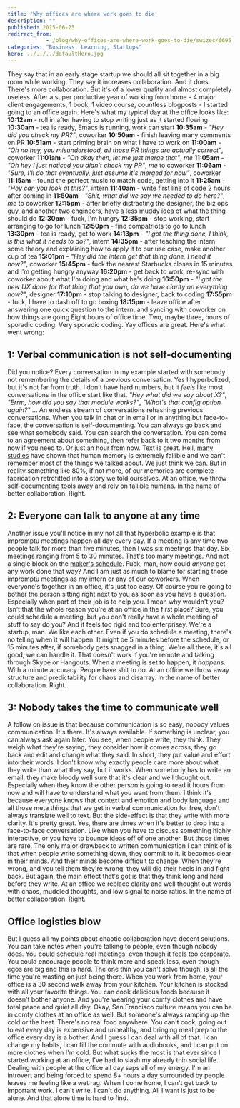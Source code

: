 ```yaml
---
title: 'Why offices are where work goes to die'
description: ""
published: 2015-06-25
redirect_from: 
            - /blog/why-offices-are-where-work-goes-to-die/swizec/6695
categories: "Business, Learning, Startups"
hero: ../../../defaultHero.jpg
---
```

They say that in an early stage startup we should all sit together in a big room while working. They say it increases collaboration. And it does. There&#x27;s more collaboration. But it&#x27;s of a lower quality and almost completely useless. After a super productive year of working from home - 4 major client engagements, 1 book, 1 video course, countless blogposts - I started going to an office again. Here&#x27;s what my typical day at the office looks like: **10:12am** - roll in after having to stop writing just as it started flowing **10:30am** - tea is ready, Emacs is running, work can start **10:35am** - _&quot;Hey did you check my PR?&quot;_, coworker **10:50am** - finish leaving many comments on PR **10:51am** - start priming brain on what I have to work on **11:00am** - _&quot;Oh no hey, you misunderstood, all those PR things are actually correct&quot;_, coworker **11:01am** - _&quot;Oh okay then, let me just merge that&quot;_, _me_ **11:05am** - _&quot;Oh hey I just noticed you didn&#x27;t check my PR&quot;_, _me_ to coworker **11:06am** - _&quot;Sure, I&#x27;ll do that eventually, just assume it&#x27;s merged for now&quot;_, coworker **11:15am** - found the perfect music to match code, getting into it **11:25am** - _&quot;Hey can you look at this?&quot;_, intern **11:40am** - write first line of code 2 hours after coming in **11:50am** - _&quot;Shit, what did we say we needed to do here?&quot;_, _me_ to coworker **12:15pm** - after briefly distracting the designer, the biz ops guy, and another two engineers, have a less muddy idea of what the thing should do **12:30pm** - fuck, I&#x27;m hungry **12:35pm** - stop working, start arranging to go for lunch **12:50pm** - find compatriots to go to lunch **13:30pm** - tea is ready, get to work **14:13pm** - _&quot;I got the thing done, I think, is this what it needs to do?&quot;_, intern **14:35pm** - after teaching the intern some theory and explaining how to apply it to our use case, make another cup of tea **15:01pm** - _&quot;Hey did the intern get that thing done, I need it now?&quot;_, coworker **15:45pm** - fuck the nearest Starbucks closes in 15 minutes and I&#x27;m getting hungry anyway **16:20pm** - get back to work, re-sync with coworker about what I&#x27;m doing and what he&#x27;s doing **16:50pm** - _&quot;I got the new UX done for that thing that you own, do we have clarity on everything now?&quot;_, designer **17:10pm** - stop talking to designer, back to coding **17:55pm** - fuck, I have to dash off to go boxing **18:15pm** - leave office after answering one quick question to the intern, and syncing with coworker on how things are going Eight hours of office time. Two, maybe three, hours of sporadic coding. Very sporadic coding. Yay offices are great. Here&#x27;s what went wrong:

## 1: Verbal communication is not self-documenting

Did you notice? Every conversation in my example started with somebody not remembering the details of a previous conversation. Yes I hyperbolized, but it&#x27;s not far from truth. I don&#x27;t have hard numbers, but it _feels_ like most conversations in the office start like that. _&quot;Hey what did we say about X?&quot;_, _&quot;Errm, how did you say that module works?&quot;_, _&quot;What&#x27;s that config option again?&quot;_ ... An endless stream of conversations rehashing previous conversations. When you talk in chat or in email or in anything but face-to-face, the conversation is self-documenting. You can always go back and see what somebody said. You can search the conversation. You can come to an agreement about something, then refer back to it two months from now if you need to. Or just an hour from now. Text is great. Hell, [many studies](https://scholar.google.com/scholar?hl=en&amp;q=human+memory+fallible&amp;btnG=&amp;as_sdt=1%2C5&amp;as_sdtp=) have shown that human memory is extremely fallible and we can&#x27;t remember most of the things we talked about. We just think we can. But in reality something like 80%, if not more, of our memories are complete fabrication retrofitted into a story we told ourselves. At an office, we throw self-documenting tools away and rely on fallible humans. In the name of better collaboration. Right.

## 2: Everyone can talk to anyone at any time

Another issue you&#x27;ll notice in my not all that hyperbolic example is that impromptu meetings happen all day every day. If a meeting is any time two people talk for more than five minutes, then I was six meetings that day. Six meetings ranging from 5 to 30 minutes. That&#x27;s too many meetings. And not a single block on the [maker&#x27;s schedule](http://swizec.com/blog/why-programmers-work-at-night/swizec/3198). Fuck, man, how could _anyone_ get any work done that way? And I am just as much to blame for starting those impromptu meetings as my intern or any of our coworkers. When everyone&#x27;s together in an office, it&#x27;s just too easy. Of course you&#x27;re going to bother the person sitting right next to you as soon as you have a question. Especially when part of their job is to help you. I mean why wouldn&#x27;t you? Isn&#x27;t that the whole reason you&#x27;re at an office in the first place? Sure, you could schedule a meeting, but you don&#x27;t really have a whole meeting of stuff to say do you? And it feels too rigid and too enterprisey. We&#x27;re a startup, man. We like each other. Even if you do schedule a meeting, there&#x27;s no telling when it will happen. It might be 5 minutes before the schedule, or 15 minutes after, if somebody gets snagged in a thing. We&#x27;re all there, it&#x27;s all good, we can handle it. That doesn&#x27;t work if you&#x27;re remote and talking through Skype or Hangouts. When a meeting is set to happen, it _happens_. With a minute accuracy. People have shit to do. At an office we throw away structure and predictability for chaos and disarray. In the name of better collaboration. Right.

## 3: Nobody takes the time to communicate well

A follow on issue is that because communication is so easy, nobody values communication. It&#x27;s there. It&#x27;s always available. If something is unclear, you can always ask again later. You see, when people write, they think. They weigh what they&#x27;re saying, they consider how it comes across, they go back and edit and change what they said. In short, they put value and effort into their words. I don&#x27;t know why exactly people care more about what they write than what they say, but it works. When somebody has to write an email, they make bloody well sure that it&#x27;s clear and well thought out. Especially when they know the other person is going to read it hours from now and will have to understand what you want from them. I think it&#x27;s because everyone knows that context and emotion and body language and all those meta things that we get in verbal communication for free, don&#x27;t always translate well to text. But the side-effect is that they write with more clarity. It&#x27;s pretty great. Yes, there are times when it&#x27;s better to drop into a face-to-face conversation. Like when you have to discuss something highly interactive, or you have to bounce ideas off of one another. But those times are rare. The only major drawback to written communication I can think of is that when people write something down, they commit to it. It becomes clear in their minds. And their minds become difficult to change. When they&#x27;re wrong, and you tell them they&#x27;re wrong, they will dig their heels in and fight back. But again, the main effect that&#x27;s got is that they think long and hard before they write. At an office we replace clarity and well thought out words with chaos, muddled thoughts, and low signal to noise ratios. In the name of better collaboration. Right.

## Office logistics blow

But I guess all my points about chaotic collaboration have decent solutions. You can take notes when you&#x27;re talking to people, even though nobody does. You could schedule real meetings, even though it feels too corporate. You could encourage people to think more and speak less, even though egos are big and this is hard. The one thin you can&#x27;t solve though, is all the time you&#x27;re wasting on just being there. When you work from home, your office is a 30 second walk away from your kitchen. Your kitchen is stocked with all your favorite things. You can cook delicious foods because it doesn&#x27;t bother anyone. And you&#x27;re wearing your comfy clothes and have total peace and quiet all day. Okay, San Francisco culture means you can be in comfy clothes at an office as well. But someone&#x27;s always ramping up the cold or the heat. There&#x27;s no real food anywhere. You can&#x27;t cook, going out to eat every day is expensive and unhealthy, and bringing meal prep to the office every day is a bother. And I guess I can deal with all of that. I can change my habits, I can fill the commute with audiobooks, and I can put on more clothes when I&#x27;m cold. But what sucks the most is that ever since I started working at an office, I&#x27;ve had to slash my already thin social life. Dealing with people at the office all day saps all of my energy. I&#x27;m an introvert and being forced to spend 8+ hours a day surrounded by people leaves me feeling like a wet rag. When I come home, I can&#x27;t get back to important work. I can&#x27;t write. I can&#x27;t do anything. All I want is just to be alone. And that alone time is hard to find.